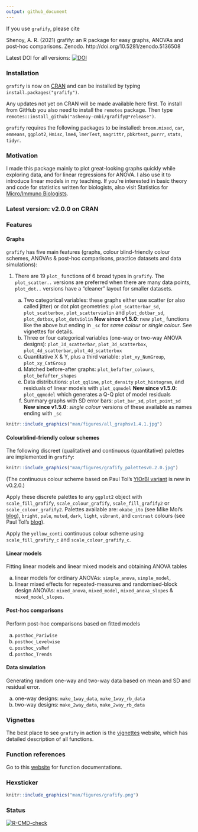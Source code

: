 ```yaml
---
output: github_document
---
```


If you use `grafify`, please cite

Shenoy, A. R. (2021) grafify: an R package for easy graphs, ANOVAs and post-hoc comparisons. Zenodo. http://doi.org/10.5281/zenodo.5136508

Latest DOI for all versions: [![DOI](https://zenodo.org/badge/DOI/10.5281/zenodo.5136507.svg)](https://doi.org/10.5281/zenodo.5136507)

### Installation

`grafify` is now on [CRAN](https://CRAN.R-project.org/package=grafify) and can be installed by typing `install.packages("grafify")`.

Any updates not yet on CRAN will be made available here first. To install from GitHub you also need to install the `remotes` package. Then type `remotes::install_github("ashenoy-cmbi/grafify@*release")`.

`grafify` requires the following packages to be installed: `broom.mixed`, `car`, `emmeans`, `ggplot2`, `Hmisc`, `lme4`, `lmerTest`, `magrittr`, `pbkrtest`, `purrr`, `stats`, `tidyr`.
 
### Motivation 

I made this package mainly to plot great-looking graphs quickly while exploring data, and for linear regressions for ANOVA. I also use it to introduce linear models in my teaching. If you're interested in basic theory and code for statistics written for biologists, also visit Statistics for [Micro/Immuno Biologists](https://microimmunostats.netlify.app). 

### **Latest version: v2.0.0 on CRAN**

### Features

#### Graphs

`grafify` has five main features (graphs, colour blind-friendly colour schemes, ANOVAs & post-hoc comparisons, practice datasets and data simulations):

1. There are 19 `plot_` functions of 6 broad types in `grafify`. The `plot_scatter..` versions are preferred when there are many data points, `plot_dot..` versions have a "cleaner" layout for smaller datasets. 

     a. Two categorical variables: these graphs either use scatter (or also called jitter) or dot plot geometries: `plot_scatterbar_sd`, `plot_scatterbox`, `plot_scatterviolin` and `plot_dotbar_sd`, `plot_dotbox`, `plot_dotviolin`
     **New since v1.5.0**: new `plot_` functions like the above but ending in `_sc` for *same colour* or *single colour*. See vignettes for details. 
     b. Three or four categorical variables (one-way or two-way ANOVA designs): `plot_3d_scatterbar`, `plot_3d_scatterbox`, `plot_4d_scatterbar`, `plot_4d_scatterbox` 
     c. Quantitative X & Y, plus a third variable: `plot_xy_NumGroup`, `plot_xy_CatGroup` 
     d. Matched before-after graphs: `plot_befafter_colours`, `plot_befafter_shapes`
     e. Data distributions: `plot_qqline`, `plot_density` `plot_histogram`, and residuals of linear models with `plot_qqmodel`
     **New since v1.5.0**: `plot_qqmodel` which generates a Q-Q plot of model residuals
     f. Summary graphs with SD error bars: `plot_bar_sd`, `plot_point_sd`
     **New since v1.5.0**: *single colour* versions of these available as names ending with `_sc`
  
  
```r
knitr::include_graphics("man/figures/all_graphsv1.4.1.jpg")
```

#### Colourblind-friendly colour schemes

The following discreet (qualitative) and continuous (quantitative) palettes are implemented in `grafify`:

```r
knitr::include_graphics("man/figures/grafify_palettesv0.2.0.jpg")
```

(The continuous colour scheme based on Paul Tol's [YlOrBl variant](https://personal.sron.nl/~pault/#sec:sequential) is new in v0.2.0.)
  
Apply these discrete palettes to any `ggplot2` object with `scale_fill_grafify`, `scale_colour_grafify`, `scale_fill_grafify2` or `scale_colour_grafify2`. Palettes available are: `okabe_ito` (see Mike Mol's [blog](https://mikemol.github.io/technique/colorblind/2018/02/11/color-safe-palette.html)), `bright`, `pale`, `muted`, `dark`, `light`, `vibrant`, and `contrast`  colours (see Paul Tol's [blog](https://personal.sron.nl/~pault/#sec:qualitative)).
    
Apply the `yellow_conti` continuous colour scheme using `scale_fill_grafify_c` and `scale_colour_grafify_c`.

#### Linear models 

Fitting linear models and linear mixed models and obtaining ANOVA tables

  a. linear models for ordinary ANOVAs: `simple_anova`, `simple_model`, 
   b. linear mixed effects for repeated-measures and randomised-block design ANOVAs: `mixed_anova`, `mixed_model`, `mixed_anova_slopes` & `mixed_model_slopes`.

#### Post-hoc comparisons
Perform post-hoc comparisons based on fitted models
  
  a. `posthoc_Pariwise`
  b. `posthoc_Levelwise`
  c. `posthoc_vsRef`
  d. `posthoc_Trends`
  
#### Data simulation

Generating random one-way and two-way data based on mean and SD and residual error.

  a. one-way designs: `make_1way_data`, `make_1way_rb_data`
  b. two-way designs: `make_2way_data`, `make_2way_rb_data`

### Vignettes

The best place to see `grafify`  in action is the [vignettes](https://grafify-vignettes.netlify.app) website, which has detailed description of all functions.

### Function references

Go to this [website](https://ashenoy-cmbi.github.io/grafify/index.html) for function documentations.

### Hexsticker

```r
knitr::include_graphics("man/figures/grafify.png")
```

### Status

<!-- badges: start -->
[![R-CMD-check](https://github.com/ashenoy-cmbi/grafify/workflows/R-CMD-check/badge.svg)](https://github.com/ashenoy-cmbi/grafify/actions)
